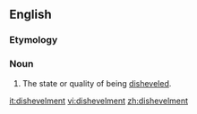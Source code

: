 ==English==
===Etymology===
{{suffix|en|dishevel|ment}}

===Noun===
{{en-noun|-}}

# The state or quality of being [[disheveled]].

[[it:dishevelment]]
[[vi:dishevelment]]
[[zh:dishevelment]]